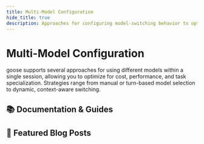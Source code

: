 ```yaml
---
title: Multi-Model Configuration
hide_title: true
description: Approaches for configuring model-switching behavior to optimize for cost, performance, and results.
---
```



<h1 className={styles.pageTitle}>Multi-Model Configuration</h1>
<p className={styles.pageDescription}>
  goose supports several approaches for using different models within a single session, allowing you to optimize for cost, performance, and task specialization. Strategies range from manual or turn-based model selection to dynamic, context-aware switching.
</p>

<div className={styles.categorySection}>
  <h2 className={styles.categoryTitle}>📚 Documentation & Guides</h2>
  <div className={styles.cardGrid}>
    <Card 
      title="Automatic Multi-Model Switching"
      description="Intelligent switching between models based on conversation content, complexity, and tool usage patterns."
      link="/docs/guides/multi-model/autopilot"
    />
    <Card 
      title="Lead/Worker Multi-Model Setup"
      description="Automatic switching between models using a lead model for initial turns and a worker model for execution."
      link="/docs/tutorials/lead-worker"
    />
    <Card 
      title="Creating Plans Before Working"
      description="Manual planning mode that uses a dedicated model to break complex projects into detailed, actionable steps."
      link="/docs/guides/multi-model/creating-plans"
    />
    <Card 
      title="Planning Complex Tasks"
      description="Uses the Plan feature to transform a complex devcontainer setup into a systematic, executable roadmap."
      link="/docs/tutorials/plan-feature-devcontainer-setup"
    />
  </div>
</div>

<div className={styles.categorySection}>
  <h2 className={styles.categoryTitle}>📝 Featured Blog Posts</h2>
  <div className={styles.cardGrid}>
    <Card
      title="Treating LLMs Like Tools in a Toolbox: A Multi-Model Approach to Smarter AI Agents"
      description="LLMs are specialized tools, and multi-model approaches create smarter, more efficient AI agents."
      link="/blog/2025/06/16/multi-model-in-goose"
    />
    <Card
      title="LLM Tag Team: Who Plans, Who Executes?"
      description="Learn how lead/worker model configuration creates an effective AI tag team, with one model for planning and another for execution."
      link="/blog/2025/08/11/llm-tag-team-lead-worker-model"
    />
  </div>
</div>

